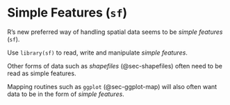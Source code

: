 # Simple Features (`sf`)

R's new preferred way of handling spatial data seems to be *simple features* (`sf`).

Use `library(sf)` to read, write and manipulate *simple features*.

Other forms of data such as *shapefiles* (@sec-shapefiles) often need to be read as simple features.

Mapping routines such as `ggplot` (@sec-ggplot-map) will also often want data to be in the form of *simple features*. 


